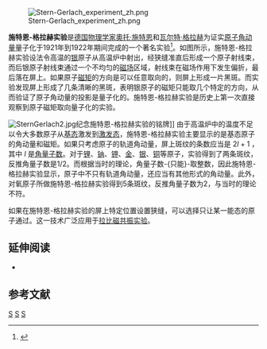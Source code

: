 {{expand|time=2015-04-16}}
{{NoteTA|G1=物理學}}
[[File:Stern-Gerlach_experiment_zh.png|thumb]]

'''施特恩-格拉赫实验'''是[[德国|德国]][[物理学家|物理学家]][[奧托·施特恩|奧托·施特恩]]和[[瓦尔特·格拉赫|瓦尔特·格拉赫]]为证实[[原子|原子]][[角动量|角动量]]量子化于1921年到1922年期间完成的一个著名实验<ref>{{lang|de|Gerlach, W., Stern, O., 1922, ''Zeitschrift für Physik'', '''9''', 349.}}</ref>。如图所示，施特恩-格拉赫实验设法令高温的[[银|银]]原子从高温炉中射出，经狭缝准直后形成一个原子射线束，而后银原子射线束通过一个不均匀的[[磁场|磁场]]区域，射线束在磁场作用下发生偏折，最后落在屏上。如果原子[[磁矩|磁矩]]的方向是可以任意取向的，则屏上形成一片黑斑。而实验发现屏上形成了几条清晰的黑斑，表明银原子的磁矩只能取几个特定的方向，从而验证了原子角动量的投影是量子化的。施特恩-格拉赫实验是历史上第一次直接观察到原子磁矩取向量子化的实验。

[[File:SternGerlach2.jpg|thumb]]纪念施特恩-格拉赫实验的铭牌]]
由于高温炉中的温度不足以令大多数原子从[[基态|基态]]激发到[[激发态|激发态]]，施特恩-格拉赫实验主要显示的是基态原子的角动量和磁矩。如果只考虑原子的轨道角动量，屏上斑纹的条数应当是 <math>2l+1</math> ，其中 <math>l</math> 是[[角量子数|角量子数]]。对于[[锂|锂]]、[[钠|钠]]、[[钾|钾]]、[[金|金]]、[[银|银]]、[[铜|铜]]等原子，实验得到了两条斑纹，反推角量子数是1/2。而根据当时的理论，角量子数-{只能}-取整数，因此施特恩-格拉赫实验显示，原子中不只有轨道角动量，还应当有其他形式的角动量。此外，对氧原子所做施特恩-格拉赫实验得到5条斑纹，反推角量子数为2，与当时的理论不符。

如果在施特恩-格拉赫实验的屏上特定位置设置狭缝，可以选择只让某一能态的原子通过。这一技术广泛应用于[[拉比磁共振实验|拉比磁共振实验]]。

== 延伸阅读 ==
<div class="references-small">
* {{lang|en|Friedrich, Bretislav, Dudley Herschbach, "''Stern and Gerlach: How a Bad Cigar Helped Reorient Atomic Physics''", ''Physics Today'', 2003.12.}}
</div>

== 参考文献 ==
{{reflist}}

{{Quantum mechanics topics}}

[[Category:原子物理学|S]]
[[Category:物理学实验|S]]
[[Category:自旋电子学|S]]